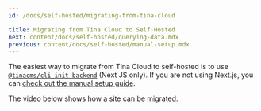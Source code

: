 ```yaml
---
id: /docs/self-hosted/migrating-from-tina-cloud

title: Migrating from Tina Cloud to Self-Hosted
next: content/docs/self-hosted/querying-data.mdx
previous: content/docs/self-hosted/manual-setup.mdx
---
```


The easiest way to migrate from Tina Cloud to self-hosted is to use [`@tinacms/cli init backend`](/docs/self-hosted/existing-site) (Next JS only). If you are not using Next.js, you can [check out the manual setup guide](/docs/self-hosted/manual-setup).

The video below shows how a site can be migrated.

<Youtube embedSrc="https://www.youtube.com/embed/djeKL6inGas" />
